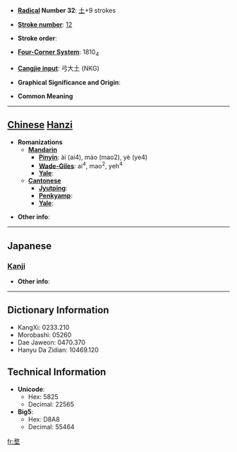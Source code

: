 * '''[[Wiktionary:Chinese radical index| Radical]] Number 32''': [[Wiktionary:Chinese radical index 土|土]]+9 strokes

* '''[[Wiktionary:Chinese total strokes index|Stroke number]]''': [[Wiktionary:Chinese total strokes index 12|12]]

* '''Stroke order''': 

* '''[[Wiktionary:Chinese four corner index|Four-Corner System]]''': 1810<sub>4</sub>

* '''[[Wiktionary:Chinese Cangjie index|Cangjie input]]''': 弓大土 (NKG)

* '''Graphical Significance and Origin''': 

* '''Common Meaning'''

----

== [[Chinese]] [[Hanzi]] ==

* '''Romanizations'''
** '''[[Mandarin]]'''
*** '''[[Pinyin]]''': ài (ai4), máo (mao2), yè (ye4)
*** '''[[Wade-Giles]]''': ai<sup>4</sup>, mao<sup>2</sup>, yeh<sup>4</sup>
*** '''[[Yale]]''': 
** '''[[Cantonese]]'''
*** '''[[Jyutping]]''':
*** '''[[Penkyamp]]''': 
*** '''[[Yale]]''': 

* '''Other info''': 

----

==Japanese==
===[[Kanji]]===
{{kanji|on readings=[[ぼう]] (bō), [[む]] (mu), [[もう]] (mō), [[ぶ]] (bu)|kun readings=[[かはらけ]] (kaharake)}}

* '''Other info''':  

----

== Dictionary Information ==

* KangXi: 0233.210
* Morobashi: 05260
* Dae Jaweon: 0470.370
* Hanyu Da Zidian: 10469.120

== Technical Information ==

* '''Unicode''':
** Hex: 5825
** Decimal: 22565
* '''Big5''':
** Hex: D8A8
** Decimal: 55464

[[fr:堥]]